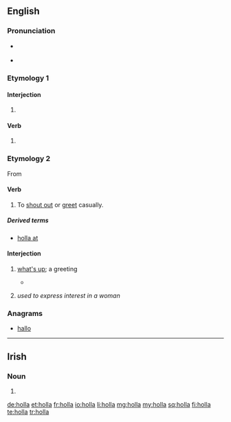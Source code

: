 {{also|höllä}}
==English==

===Pronunciation===
* {{a|UK}} {{IPA|/ˈhɒlə/|lang=en}}
* {{a|US}} {{IPA|/ˈhɑlə/|lang=en}}

===Etymology 1===

====Interjection====
{{en-interj}}

# {{alternative form of|hollo|lang=en}}

====Verb====
{{en-verb}}

# {{alternative form of|hollo|lang=en}}

===Etymology 2===
From {{m|en|holler}}

====Verb====
{{en-verb}}

# {{label|en|colloquial}} To [[shout out]] or [[greet]] casually.

=====Derived terms=====
* [[holla at]]

====Interjection====
{{en-interj}}

# {{label|en|colloquial}} [[what's up]]; a greeting
#* {{quote|Ayy my boy S2pac holla! What's up cuz?}}
# {{label|en|AAVE}} ''used to express interest in a woman''

===Anagrams===
* [[hallo#English|hallo]]

----

==Irish==

===Noun===
{{head|ga|mutated noun}}

# {{h-prothesis of|olla|lang=ga}}

[[de:holla]]
[[et:holla]]
[[fr:holla]]
[[io:holla]]
[[li:holla]]
[[mg:holla]]
[[my:holla]]
[[sq:holla]]
[[fi:holla]]
[[te:holla]]
[[tr:holla]]